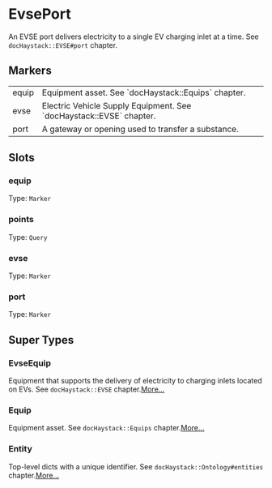 # EvsePort
An EVSE port delivers electricity to a single EV charging inlet at a
time.  See `docHaystack::EVSE#port` chapter.
## Markers
<table>
<tbody>
<tr>
<td className='p-2 align-top'><span className='bg-sky-200 rounded-md px-3 py-1 text-sky-700 block font-semibold text-center text-sm'>equip </span></td>
<td className='p-2 align-top'>Equipment asset. See `docHaystack::Equips` chapter.</td>
</tr>
<tr>
<td className='p-2 align-top'><span className='bg-sky-200 rounded-md px-3 py-1 text-sky-700 block font-semibold text-center text-sm'>evse </span></td>
<td className='p-2 align-top'>Electric Vehicle Supply Equipment.  See `docHaystack::EVSE` chapter.</td>
</tr>
<tr>
<td className='p-2 align-top'><span className='bg-sky-200 rounded-md px-3 py-1 text-sky-700 block font-semibold text-center text-sm'>port </span></td>
<td className='p-2 align-top'>A gateway or opening used to transfer a substance.</td>
</tr>
</tbody>
</table>

## Slots

### equip
Type: `Marker`

### points
Type: `Query`

### evse
Type: `Marker`

### port
Type: `Marker`



## Super Types
### EvseEquip
Equipment that supports the delivery of electricity to charging inlets
located on EVs.  See `docHaystack::EVSE` chapter.[More...](/ph/entities/EvseEquip)

### Equip
Equipment asset.
See `docHaystack::Equips` chapter.[More...](/ph/entities/Equip)

### Entity
Top-level dicts with a unique identifier.
See `docHaystack::Ontology#entities` chapter.[More...](/ph/entities/Entity)


